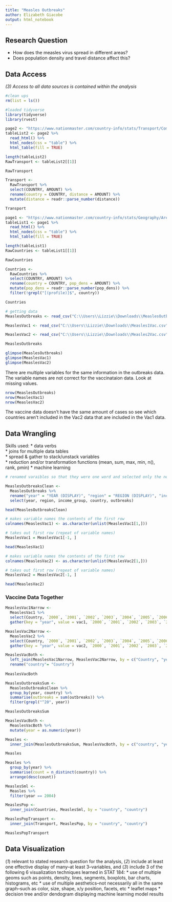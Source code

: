 ---
title: "Measles Outbreaks"
author: Elizabeth Giacobe
output: html_notebook
---

## Research Question
- How does the measles virus spread in different areas?
- Does population density and travel distance affect this? 


## Data Access
*(3) Access to all data sources is contained within the analysis*

```{r, message= FALSE}
#clean ups
rm(list = ls()) 

#loaded tidyverse
library(tidyverse)
library(rvest)
```

```{r}
page2 <- "https://www.nationmaster.com/country-info/stats/Transport/Commute/Distance"
tableList2 <- page2 %>%
  read_html() %>%
  html_nodes(css = "table") %>%
  html_table(fill = TRUE)

length(tableList2)
RawTransport <- tableList2[[1]]

RawTransport
```
```{r}
Transport <-
  RawTransport %>%
  select(COUNTRY, AMOUNT) %>%
  rename(country = COUNTRY, distance = AMOUNT) %>%
  mutate(distance = readr::parse_number(distance))

Transport
```


```{r}
page1 <- "https://www.nationmaster.com/country-info/stats/Geography/Area/Land/Per-capita"
tableList1 <- page1 %>%
  read_html() %>%
  html_nodes(css = "table") %>%
  html_table(fill = TRUE)

length(tableList1)
RawCountries <- tableList1[[1]]

RawCountries
```

```{r}
Countries <-
  RawCountries %>%
  select(COUNTRY, AMOUNT) %>%
  rename(country = COUNTRY, pop_dens = AMOUNT) %>%
  mutate(pop_dens = readr::parse_number(pop_dens)) %>%
  filter(!grepl("[(profile)]$", country))

Countries
```


```{r, message=FALSE}
# getting data
MeaslesOutbreaks <- read_csv("C:\\Users\\Lizzie\\Downloads\\MeaslesOutbreaks.csv")

MeaslesVac1 <- read_csv("C:\\Users\\Lizzie\\Downloads\\Measles1Vac.csv")

MeaslesVac2 <- read_csv("C:\\Users\\Lizzie\\Downloads\\Measles2Vac.csv")

MeaslesOutbreaks
```

```{r}
glimpse(MeaslesOutbreaks)
glimpse(MeaslesVac1)
glimpse(MeaslesVac2)
```
There are multiple variables for the same information in the outbreaks data. The variable names are not correct for the vaccinataion data. Look at missing values. 

```{r}
nrow(MeaslesOutbreaks)
nrow(MeaslesVac1)
nrow(MeaslesVac2)
```
The vaccine data doesn't have the same amount of cases so see which countries aren't included in the Vac2 data that are included in the Vac1 data. 

## Data Wrangling
Skills used: 
* data verbs   
* joins for multiple data tables  
* spread & gather to stack/unstack variables  
* reduction and/or transformation functions (mean, sum, max, min, n(), rank, pmin) 
* machine learning
```{r}
# renamed varaibles so that they were one word and selected only the needed variables

MeaslesOutbreaksClean <-
  MeaslesOutbreaks %>%
  rename("year" = "YEAR (DISPLAY)", "region" = "REGION (DISPLAY)", "income_group" = "WORLDBANKINCOMEGROUP (DISPLAY)", "country" = "COUNTRY (DISPLAY)", "outbreaks" = "Display Value") %>%
  select(year, region, income_group, country, outbreaks)

head(MeaslesOutbreaksClean)
```

```{r}
# makes variable names the contents of the first row
colnames(MeaslesVac1) <- as.character(unlist(MeaslesVac1[1,]))

# takes out first row (repeat of variable names)
MeaslesVac1 = MeaslesVac1[-1, ]

head(MeaslesVac1)
```
```{r}
# makes variable names the contents of the first row
colnames(MeaslesVac2) <- as.character(unlist(MeaslesVac2[1,]))

# takes out first row (repeat of variable names)
MeaslesVac2 = MeaslesVac2[-1, ]

head(MeaslesVac2)
```

### Vaccine Data Together
```{r}
MeaslesVac1Narrow <-
  MeaslesVac1 %>%
  select(Country, `2000`, `2001`, `2002`, `2003`, `2004`, `2005`, `2006`, `2007`, `2008`, `2009`, `2010`, `2011`, `2012`, `2013`, `2014`, `2015`, `2016`, `2017`, `2018`) %>%
  gather(key = "year", value = vac1, `2000`, `2001`, `2002`, `2003`, `2004`, `2005`, `2006`, `2007`, `2008`, `2009`, `2010`, `2011`, `2012`, `2013`, `2014`, `2015`, `2016`, `2017`, `2018`)

MeaslesVac2Narrow <-
  MeaslesVac2 %>%
  select(Country, `2000`, `2001`, `2002`, `2003`, `2004`, `2005`, `2006`, `2007`, `2008`, `2009`, `2010`, `2011`, `2012`, `2013`, `2014`, `2015`, `2016`, `2017`, `2018`) %>%
  gather(key = "year", value = vac2, `2000`, `2001`, `2002`, `2003`, `2004`, `2005`, `2006`, `2007`, `2008`, `2009`, `2010`, `2011`, `2012`, `2013`, `2014`, `2015`, `2016`, `2017`, `2018`)
```

```{r}
MeaslesVacBoth <-
  left_join(MeaslesVac1Narrow, MeaslesVac2Narrow, by = c("Country", "year")) %>%
  rename("country"= "Country")
  
MeaslesVacBoth
```

```{r}
MeaslesOutbreaksSum <-
  MeaslesOutbreaksClean %>%
  group_by(year, country) %>%
  summarise(outbreaks = sum(outbreaks)) %>%
  filter(grepl("^20", year))

MeaslesOutbreaksSum
```

```{r}
MeaslesVacBoth <-
  MeaslesVacBoth %>%
  mutate(year = as.numeric(year))

Measles <-
  inner_join(MeaslesOutbreaksSum, MeaslesVacBoth, by = c("country", "year"))

Measles
```

```{r}
Measles %>%
  group_by(year) %>%
  summarise(count = n_distinct(country)) %>%
  arrange(desc(count))

MeaslesSml <-
  Measles %>%
  filter(year == 2004)
```


```{r}
MeaslesPop <-
  inner_join(Countries, MeaslesSml, by = "country", "country")

MeaslesPopTransport <-
  inner_join(Transport, MeaslesPop, by = "country", "country")

MeaslesPopTransport
```


## Data Visualization
(*1*) relevant to stated research question for the analysis, (*2*) include at least one effective display of many--at least 3--variables, and (*3*) include 3 of the following 6 visualization techniques learned in STAT 184: 
* use of multiple geoms such as points, density, lines, segments, boxplots, bar charts, histograms, etc 
* use of multiple aesthetics--not necessarily all in the same graph--such as color, size, shape, x/y position, facets, etc 
* leaflet maps 
* decision tree and/or dendogram displaying machine learning model results
